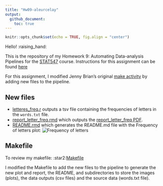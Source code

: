 ```yaml
---
title: "Hw09-aleurcelay"
output:
  github_document:
    toc: true
---
```


```r
knitr::opts_chunk$set(echo = TRUE, fig.align = "center")
```

Hello! :raising_hand:

This is the repository of my Homework 9: Automating Data-analysis Pipelines for the [STAT547](http://stat545.com) course.
	Instructions for this assignment can be found [here](http://stat545.com/Classroom/assignments/hw09/hw09.html)

For this assignment, I modified Jenny Brian's original [make activity](https://github.com/STAT545-UBC/make-activity) by adding new files to the pipeline. 

## New files
* [letteres_freq.r](./R/letters_freq.R) outputs a tsv file containing the frequencies of letters in the `words.txt` file.
* [report_letter_freq.rmd](report_letter_freq.Rmd) which outputs the [report_letter_freq PDF](report_letter_freq.pdf).
* [README.rmd](README.rmd) which generates the README.md file with the Frequency of letters plot:
![Frequency of letters](./images/letters_freq.png)

## Makefile
To review my makefile:
:star2:[Makefile](Makefile)

I modified the Makefile to add the new files to the pipeline to generate the new plot and report, the README,
and subdirectories to store the images (plots), the data outputs (csv files) and the source data (words.txt file).


